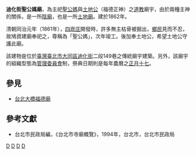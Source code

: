 {{東亞廟宇
| name = 迪化街聖公媽廟
| img = 
| img_capt = 
| image_width = 250px
| location = [[臺北市|臺北市]][[大同區_(臺北市)|大同區]][[迪化街|迪化街]]二段149巷
| god =[[有應公|聖公媽]]、 [[福德正神|福德正神]]
| type = 
| struct =  
| open_year =1862年
| cere_date =[[農曆|農曆]][[正月初十七日|正月初十七日]]（祭典） 
|}}

'''迪化街聖公媽廟'''，為主祀[[有應公|聖公媽]]與[[土地公|土地公]]（福德正神）之[[道教|道教]]廟宇，由於兩種主神的關係，是一所[[陰廟|陰廟]]，也是一所[[土地廟|土地廟]]。建於1862年。

清朝同治元年（1861年），[[四崁仔|四崁庄]]開發時，許多無主枯骨被掘出，[[鄉民|鄉民]]見而不忍，故鳩資建廟奉祀之，尊稱為「聖公媽」，次年竣工。後加奉土地公，希望土地公守護此廟。

該建物是位於[[臺灣|臺灣]][[臺北市|臺北市]][[大同區_(臺北市)|大同區]][[迪化街|迪化街]]二段149巷之傳統廟宇建築。另外，該廟宇的組織型態為[[管理委員會|管理委員會]]制，祭典日期則是每年農曆之[[正月十七|正月十七]]。

==參見==
*[[台北大橋福德廟|台北大橋福德廟]]
==參考文獻==
*台北市民政局編，《台北市寺廟概覽》，1994年，台北市，台北市民政局

[[Category:台灣陰廟|D]]
[[Category:大同區廟宇_(臺灣)|D]]
[[Category:台北市土地廟|D]]
[[Category:1862年台灣建立|D]]